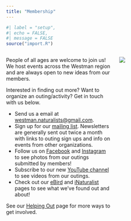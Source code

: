 ```yaml
---
title: "Membership"
---
```

```r
#| label = "setup",
#| echo = FALSE,
#| message = FALSE
source("import.R")
```


::::{.columns}
:::{.column width=60%}

People of all ages are welcome to join us! We host events across the Westman region and are always open to new ideas from our members.  

Interested in finding out more? Want to organize an outing/activity? Get in touch with us below.

- Send us a email at [westman.naturalists@gmail.com](mailto:westman.naturalists@gmail.com).
- Sign up for our [mailing list](https://dashboard.mailerlite.com/forms/437902/92098769306256781/share). Newsletters are generally sent out twice a month with links to outing sign ups and info on events from other organizations.
- Follow us on [Facebook](https://www.facebook.com/westman.naturalists) and [Instagram](https://www.instagram.com/westmannaturalists/) to see photos from our outings submitted by members!
- Subscribe to our new [YouTube channel](https://www.youtube.com/@westmannaturalists) to see videos from our outings.
- Check out our [eBird](https://ebird.org/profile/MzE4NDA1Mw/CA-MB) and [iNaturalist](https://inaturalist.ca/projects/westman-naturalists-outings) pages to see what we've found out and about!

See our [Helping Out](helping_out.html) page for more ways to get involved.

:::
:::{.column width=40%}
![](images/img-20190525-110127073_1.jpg){fig-alt="Two people with backpacks walking down a grassy path among trees just leafing out"}
:::
::::